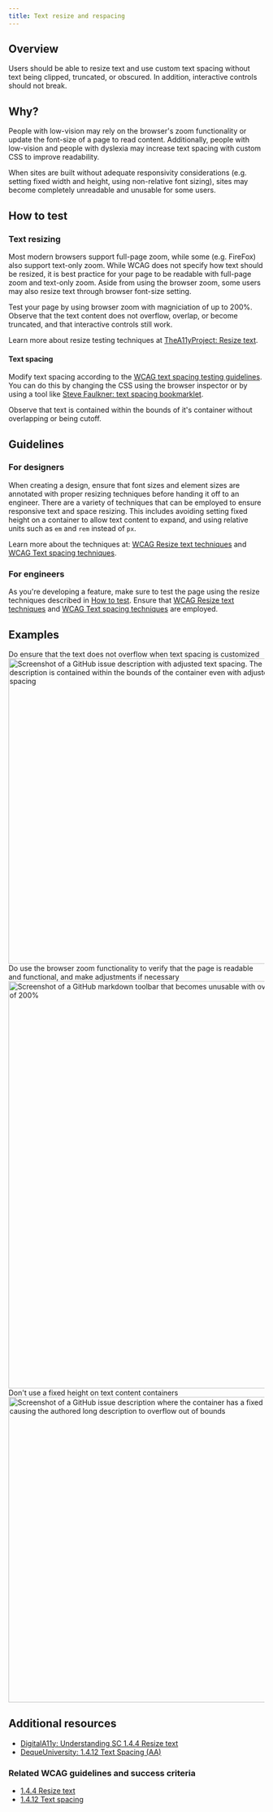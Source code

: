 ```yaml
---
title: Text resize and respacing
---
```


## Overview

Users should be able to resize text and use custom text spacing without text being clipped, truncated, or obscured. In addition, interactive controls should not
break.

## Why?

People with low-vision may rely on the browser's zoom functionality or update the font-size of a page to read content. Additionally, people with low-vision
and people with dyslexia may increase text spacing with custom CSS to improve readability. 

When sites are built without adequate responsivity considerations (e.g. setting fixed width and height, using non-relative font sizing), sites may become completely unreadable 
and unusable for some users.

## How to test 

### Text resizing

Most modern browsers support full-page zoom, while some (e.g. FireFox) also support text-only zoom. While WCAG does not specify how text should be resized, it is best practice for your 
page to be readable with full-page zoom and text-only zoom. Aside from using the browser zoom, some users may also resize text through browser font-size setting.

Test your page by using browser zoom with magniciation of up to 200%. Observe that the text content does not overflow, overlap, or become truncated, and that interactive controls still work.

Learn more about resize testing techniques at [TheA11yProject: Resize text](https://www.a11yproject.com/posts/resize-text/). 

#### Text spacing

Modify text spacing according to the [WCAG text spacing testing guidelines](https://www.w3.org/WAI/WCAG21/Understanding/text-spacing.html). You can do this
by changing the CSS using the browser inspector or by using a tool like [Steve Faulkner: text spacing bookmarklet](https://cdpn.io/stevef/debug/YLMqbo).

Observe that text is contained within the bounds of it's container without overlapping or being cutoff.

## Guidelines

### For designers

When creating a design, ensure that font sizes and element sizes are annotated with proper resizing techniques before handing it off to an engineer. There are a variety of techniques that 
can be employed to ensure responsive text and space resizing. This includes avoiding setting fixed height on a container to allow text content to expand, and using relative units such as `em` and `rem` instead of `px`.

Learn more about the techniques at: [WCAG Resize text techniques](https://www.w3.org/WAI/WCAG21/Understanding/resize-text.html#techniques) and [WCAG Text spacing techniques](https://www.w3.org/WAI/WCAG21/Understanding/text-spacing.html#techniques).

### For engineers

As you're developing a feature, make sure to test the page using the resize techniques described in [How to test](#how-to-test). Ensure that [WCAG Resize text techniques](https://www.w3.org/WAI/WCAG21/Understanding/resize-text.html#techniques) and 
[WCAG Text spacing techniques](https://www.w3.org/WAI/WCAG21/Understanding/text-spacing.html#techniques) are employed.

## Examples

<DoDontContainer stacked>
  <Do>
    <Caption>Do ensure that the text does not overflow when text spacing is customized</Caption>
    <img width="600" alt="Screenshot of a GitHub issue description with adjusted text spacing. The issue description is contained within the bounds of the container even with adjusted text spacing " src="https://user-images.githubusercontent.com/16447748/157532517-38ae80a0-f5f8-47ec-b9fc-7d5ba5d27bd2.png"/>
  </Do>
  <Do>
    <Caption>Do use the browser zoom functionality to verify that the page is readable and functional, and make adjustments if necessary</Caption>
    <img width="800" alt="Screenshot of a GitHub markdown toolbar that becomes unusable with overlapping controls at browser magnification of 200%" src="https://user-images.githubusercontent.com/16447748/157534278-daa67dbd-ecfb-4964-ab45-13d6037355a0.png"/>
  </Do>
  <Dont>
    <Caption>Don't use a fixed height on text content containers</Caption>
    <img width="600" alt="Screenshot of a GitHub issue description where the container has a fixed height, causing the authored long description to overflow out of bounds" src="https://user-images.githubusercontent.com/16447748/157533237-a18c1cfb-d962-4349-8cbd-a390174b4ebc.png"/>
  </Dont>
</DoDontContainer>

## Additional resources

- [DigitalA11y: Understanding SC 1.4.4 Resize text](https://www.digitala11y.com/understanding-sc-1-4-4-resize-text/)
- [DequeUniversity: 1.4.12 Text Spacing (AA)](https://dequeuniversity.com/resources/wcag2.1/1.4.12-text-spacing)

### Related WCAG guidelines and success criteria

- [1.4.4 Resize text](https://www.w3.org/WAI/WCAG21/Understanding/resize-text.html)
- [1.4.12 Text spacing](https://www.w3.org/WAI/WCAG21/Understanding/text-spacing.html)
